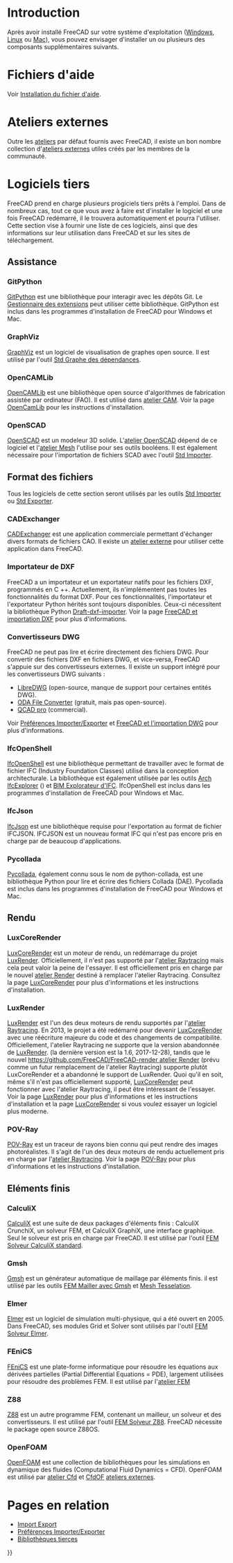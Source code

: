 <languages/>

<div class="mw-translate-fuzzy">
{{Docnav/fr
|[[Installing_on_Mac/fr|Installation sous Mac]]
|[[Getting_started/fr|Premiers pas]]
}}
</div>

{{TOCright}}

=Introduction= 

Après avoir installé FreeCAD sur votre système d'exploitation ([[Installing_on_Windows/fr|Windows]], [[Installing_on_Linux/fr|Linux]] ou [[Installing_on_Mac/fr|Mac]]), vous pouvez envisager d'installer un ou plusieurs des composants supplémentaires suivants.

<span id="Help_files"></span>
= Fichiers d'aide =

Voir [[Installing_Helpfile/fr|Installation du fichier d'aide]].

<span id="External_workbenches"></span>
= Ateliers externes =

Outre les [[Workbenches/fr|ateliers]] par défaut fournis avec FreeCAD, il existe un bon nombre collection d'[[External_workbenches/fr|ateliers externes]] utiles créés par les membres de la communauté.

<span id="Third_party_software"></span>
=Logiciels tiers=

FreeCAD prend en charge plusieurs progiciels tiers prêts à l'emploi. Dans de nombreux cas, tout ce que vous avez à faire est d'installer le logiciel et une fois FreeCAD redémarré, il le trouvera automatiquement et pourra l'utiliser. Cette section vise à fournir une liste de ces logiciels, ainsi que des informations sur leur utilisation dans FreeCAD et sur les sites de téléchargement.

<span id="Support"></span>
== Assistance ==

===GitPython===

[https://github.com/gitpython-developers/GitPython GitPython] est une bibliothèque pour interagir avec les dépôts Git. Le [[Std_AddonMgr/fr|Gestionnaire des extensions]] peut utiliser cette bibliothèque. GitPython est inclus dans les programmes d'installation de FreeCAD pour Windows et Mac.

===GraphViz===

[https://www.graphviz.org GraphViz] est un logiciel de visualisation de graphes open source. Il est utilisé par l'outil [[Std_DependencyGraph/fr|Std Graphe des dépendances]].

===OpenCAMLib===

[http://www.anderswallin.net/CAM OpenCAMLib] est une bibliothèque open source d'algorithmes de fabrication assistée par ordinateur (FAO). Il est utilisé dans [[CAM_Workbench/fr|atelier CAM]]. Voir la page [[OpenCamLib/fr|OpenCamLib]] pour les instructions d'installation.

===OpenSCAD===

[https://www.openscad.org OpenSCAD] est un modeleur 3D solide. L'[[OpenSCAD_Workbench/fr|atelier OpenSCAD]] dépend de ce logiciel et l'[[Mesh_Workbench/fr|atelier Mesh]] l'utilise pour ses outils booléens. Il est également nécessaire pour l'importation de fichiers SCAD avec l'outil [[Std_Import/fr|Std Importer]].

<span id="File_formats"></span>
==Format des fichiers==

Tous les logiciels de cette section seront utilisés par les outils [[Std_Import/fr|Std Importer]] ou [[Std_Export/fr|Std Exporter]].

===CADExchanger===

[https://cadexchanger.com CADExchanger] est une application commerciale permettant d'échanger divers formats de fichiers CAO. Il existe un [https://github.com/yorikvanhavre/CADExchanger atelier externe] pour utiliser cette application dans FreeCAD.

<span id="DXF_Importer"></span>
=== Importateur de DXF ===

FreeCAD a un importateur et un exportateur natifs pour les fichiers DXF, programmés en C ++. Actuellement, ils n'implémentent pas toutes les fonctionnalités du format DXF. Pour ces fonctionnalités, l'importateur et l'exportateur Python hérités sont toujours disponibles. Ceux-ci nécessitent la bibliothèque Python [https://github.com/yorikvanhavre/Draft-dxf-importer Draft-dxf-importer]. Voir la page [[FreeCAD_and_DXF_Import/fr|FreeCAD et importation DXF]] pour plus d'informations.

<span id="DWG_converters"></span>
===Convertisseurs DWG===

FreeCAD ne peut pas lire et écrire directement des fichiers DWG. Pour convertir des fichiers DXF en fichiers DWG, et vice-versa, FreeCAD s'appuie sur des convertisseurs externes. Il existe un support intégré pour les convertisseurs DWG suivants :
* [https://www.gnu.org/software/libredwg LibreDWG] (open-source, manque de support pour certaines entités DWG).
* [https://www.opendesign.com/guestfiles/oda_file_converter ODA File Converter] (gratuit, mais pas open-source).
* [https://qcad.org/en/qcad-command-line-tools#dwg2dwg QCAD pro] (commercial). {{Version/fr|0.20}}

Voir [[Import_Export_Preferences/fr#DWG|Préférences Importer/Exporter]] et [[FreeCAD_and_DWG_Import/fr|FreeCAD et l'importation DWG]] pour plus d'informations.

===IfcOpenShell===

[http://ifcopenshell.org IfcOpenShell] est une bibliothèque permettant de travailler avec le format de fichier IFC (Industry Foundation Classes) utilisé dans la conception architecturale. La bibliothèque est également utilisée par les outils [[Arch_IfcExplorer/fr|Arch IfcExplorer]] ({{VersionMinus/fr|0.18}}) et [[BIM_IfcExplorer/fr|BIM Explorateur d'IFC]]. IfcOpenShell est inclus dans les programmes d'installation de FreeCAD pour Windows et Mac.

===IfcJson===

[https://github.com/buildingSMART/ifcJSON IfcJson] est une bibliothèque requise pour l'exportation au format de fichier IFCJSON. IFCJSON est un nouveau format IFC qui n'est pas encore pris en charge par de beaucoup d'applications.

===Pycollada===

[https://github.com/pycollada/pycollada/releases Pycollada], également connu sous le nom de python-collada, est une bibliothèque Python pour lire et écrire des fichiers Collada (DAE). Pycollada est inclus dans les programmes d'installation de FreeCAD pour Windows et Mac.

<span id="Rendering"></span>
==Rendu==

===LuxCoreRender===

[https://www.luxcorerender.org LuxCoreRender] est un moteur de rendu, un redémarrage du projet [[LuxRender/fr|LuxRender]]. Officiellement, il n'est pas supporté par l'[[Raytracing_Workbench/fr|atelier Raytracing]] mais cela peut valoir la peine de l'essayer. Il est officiellement pris en charge par le nouvel [https://github.com/FreeCAD/FreeCAD-render atelier Render] destiné à remplacer l'atelier Raytracing. Consultez la page [[LuxCoreRender/fr|LuxCoreRender]] pour plus d'informations et les instructions d'installation.

===LuxRender===

[https://luxcorerender.org/history/ LuxRender] est l'un des deux moteurs de rendu supportés par l'[[Raytracing_Workbench|atelier Raytracing]]. En 2013, le projet a été redémarré pour devenir [[LuxCoreRender/fr|LuxCoreRender]] avec une réécriture majeure du code et des changements de compatibilité. Officiellement, l'atelier Raytracing ne supporte que la version abandonnée de [[LuxRender/fr|LuxRender]]. (la dernière version est la 1.6, 2017-12-28), tandis que le nouvel [[https://github.com/FreeCAD/FreeCAD-render atelier Render]] (prévu comme un futur remplacement de l'atelier Raytracing) supporte plutôt LuxCoreRender et a abandonné le support de LuxRender. Quoi qu'il en soit, même s'il n'est pas officiellement supporté, [[LuxCoreRender/fr|LuxCoreRender]] peut fonctionner avec l'atelier Raytracing, il peut être intéressant de l'essayer. Voir la page [[LuxRender/fr|LuxRender]] pour plus d'informations et les instructions d'installation et la page [[LuxCoreRender/fr|LuxCoreRender]] si vous voulez essayer un logiciel plus moderne.

===POV-Ray===

[https://www.povray.org POV-Ray] est un traceur de rayons bien connu qui peut rendre des images photoréalistes. Il s'agit de l'un des deux moteurs de rendu actuellement pris en charge par l'[[Raytracing_Workbench/fr|atelier Raytracing]]. Voir la page [[POV-Ray/fr|POV-Ray]] pour plus d'informations et les instructions d'installation.

<span id="Finite_element"></span>
==Eléments finis==

===CalculiX===

[http://calculix.de CalculiX] est une suite de deux packages d'éléments finis : CalculiX CrunchiX, un solveur FEM, et CalculiX GraphiX, une interface graphique. Seul le solveur est pris en charge par FreeCAD. Il est utilisé par l'outil [[FEM_SolverCalculixCcxtools/fr|FEM Solveur CalculiX standard]].

===Gmsh===

[http://gmsh.info Gmsh] est un générateur automatique de maillage par éléments finis. il est utilisé par les outils [[FEM_MeshGmshFromShape/fr|FEM Mailler avec Gmsh]] et [[Mesh_FromPartShape/fr|Mesh Tesselation]].

===Elmer===

[https://www.csc.fi/web/elmer Elmer] est un logiciel de simulation multi-physique, qui a été ouvert en 2005. Dans FreeCAD, ses modules Grid et Solver sont utilisés par l'outil [[FEM_SolverElmer/fr|FEM Solveur Elmer]].

===FEniCS===

[https://fenicsproject.org FEniCS] est une plate-forme informatique pour résoudre les équations aux dérivées partielles (Partial Differential Equations = PDE), largement utilisées pour résoudre des problèmes FEM. Il est utilisé par l'[[FEM_Workbench/fr|atelier FEM]]

===Z88===

[https://en.z88.de Z88] est un autre programme FEM, contenant un mailleur, un solveur et des convertisseurs. Il est utilisé par l'outil [[FEM_SolverZ88/fr|FEM Solveur Z88]]. FreeCAD nécessite le package open source Z88OS.

===OpenFOAM===

[https://openfoam.org OpenFOAM] est une collection de bibliothèques pour les simulations en dynamique des fluides (Computational Fluid Dynamics = CFD). OpenFOAM est utilisé par [[Cfd_Workbench/fr|atelier Cfd]] et [https://github.com/jaheyns/CfdOF CfdOF] [[external_workbenches/fr|ateliers externes]].

<span id="Related_pages"></span>
=Pages en relation=

* [[Import_Export/fr|Import Export]]
* [[Import_Export_Preferences/fr|Préférences Importer/Exporter]]
* [[Third Party Libraries/fr|Bibliothèques tierces]]


<div class="mw-translate-fuzzy">
{{Docnav/fr
|[[Installing_on_Mac/fr|Installation sous Mac]]
|[[Getting_started/fr|Premiers pas]]
}}
</div>

{{Userdocnavi{{#translation:}}}}
